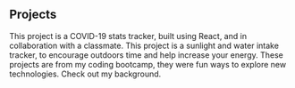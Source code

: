 ## Projects

<ProjectCard title="COVID-19 Dashboard" link="https://covidstats-react.herokuapp.com/" bg="linear-gradient(to right, #D4145A 0%, #FBB03B 100%)">
This project is a COVID-19 stats tracker, built using React, and in collaboration with a classmate.
</ProjectCard>

<ProjectCard title="ChargeUp" link="http://chargeup.herokuapp.com/login" bg="linear-gradient(to right, #42e357 0%, #28ad4b 100%)">
This project is a sunlight and water intake tracker, to encourage outdoors time and help increase your energy.
</ProjectCard>

<ProjectCard title="Class Projects" link="https://hbrashid.github.io/ACA_web101_Hassan_Rashid/Portfolio/portfolio.html" bg="linear-gradient(to right, #42c0e3 0%, #842ab8 100%)">
These projects are from my coding bootcamp, they were fun ways to explore new technologies.
</ProjectCard>

<ProjectCard title="Résumé" link="https://docs.google.com/document/d/e/2PACX-1vQI1sItlX8i1GcRBqyICAAJCcaevwSEr5bu8OH7-mwbgJ-YZRHS9fPoUsty7Xi7wOj6DROcGdiegKhJ/pub" bg="linear-gradient(to right, #c5e0d1 0%, #8f9c95 100%)">
Check out my background.
</ProjectCard>

